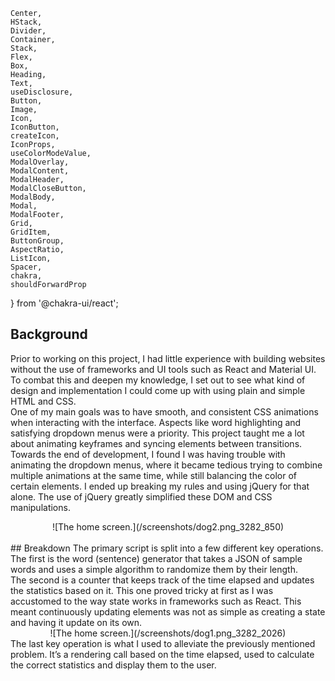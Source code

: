     Center,
    HStack,
    Divider,
    Container,
    Stack,
    Flex,
    Box,
    Heading,
    Text,
    useDisclosure,
    Button,
    Image,
    Icon,
    IconButton,
    createIcon,
    IconProps,
    useColorModeValue,
    ModalOverlay,
    ModalContent,
    ModalHeader,
    ModalCloseButton,
    ModalBody,
    Modal,
    ModalFooter,
    Grid,
    GridItem,
    ButtonGroup,
    AspectRatio,
    ListIcon,
    Spacer,
    chakra,
    shouldForwardProp
} from '@chakra-ui/react';



## Background
Prior to working on this project, I had little experience with building websites without the use of frameworks and UI tools such as React and Material UI. To combat this and deepen my knowledge, I set out to see what kind of design and implementation I could come up with using plain and simple HTML and CSS. 
<br/>
One of my main goals was to have smooth, and consistent CSS animations when interacting with the interface. Aspects like word highlighting and satisfying dropdown menus were a priority. This project taught me a lot about animating keyframes and syncing elements between transitions. 
<br/>
Towards the end of development, I found I was having trouble with animating the dropdown menus, where it became tedious trying to combine multiple animations at the same time, while still balancing the color of certain elements. I ended up breaking my rules and using jQuery for that alone. The use of jQuery greatly simplified these DOM and CSS manipulations.
<br/>
<Center
    pt={'1em'}
    alignItems={'center'}>
        <Center>
            ![The home screen.](/screenshots/dog2.png_3282_850)
        </Center>
</Center>
<br/>
## Breakdown
The primary script is split into a few different key operations. The first is the word (sentence) generator that takes a JSON of sample words and uses a simple algorithm to randomize them by their length. 
<br/>
The second is a counter that keeps track of the time elapsed and updates the statistics based on it. This one proved tricky at first as I was accustomed to the way state works in frameworks such as React. This meant continuously updating elements was not as simple as creating a state and having it update on its own.
<br/>
<Center
    pt={'1em'}
    alignItems={'center'}>
        <Center>
            ![The home screen.](/screenshots/dog1.png_3282_2026)
        </Center>
</Center>
The last key operation is what I used to alleviate the previously mentioned problem. It’s a rendering call based on the time elapsed, used to calculate the correct statistics and display them to the user.
